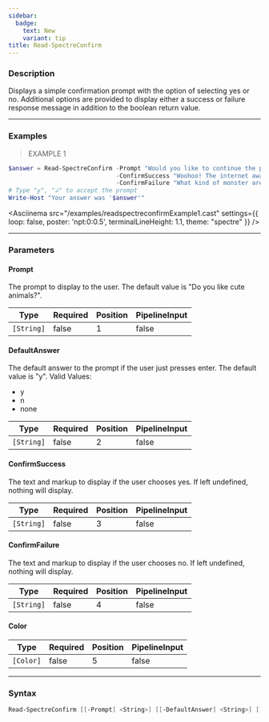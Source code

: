 ```yaml
---
sidebar:
  badge:
    text: New
    variant: tip
title: Read-SpectreConfirm
---
```





### Description

Displays a simple confirmation prompt with the option of selecting yes or no. Additional options are provided to display either a success or failure response message in addition to the boolean return value.

---

### Examples
> EXAMPLE 1

```powershell
$answer = Read-SpectreConfirm -Prompt "Would you like to continue the preview installation of [#7693FF]PowerShell 7?[/]" `
                              -ConfirmSuccess "Woohoo! The internet awaits your elite development contributions." `
                              -ConfirmFailure "What kind of monster are you? How could you do this?"
# Type "y", "↲" to accept the prompt
Write-Host "Your answer was '$answer'"
```
<Asciinema
    src="/examples/readspectreconfirmExample1.cast"
    settings={{
        loop: false,
        poster: 'npt:0:0.5',
        terminalLineHeight: 1.1,
        theme: "spectre"
    }}
/>

---

### Parameters
#### **Prompt**
The prompt to display to the user. The default value is "Do you like cute animals?".

|Type      |Required|Position|PipelineInput|
|----------|--------|--------|-------------|
|`[String]`|false   |1       |false        |

#### **DefaultAnswer**
The default answer to the prompt if the user just presses enter. The default value is "y".
Valid Values:

* y
* n
* none

|Type      |Required|Position|PipelineInput|
|----------|--------|--------|-------------|
|`[String]`|false   |2       |false        |

#### **ConfirmSuccess**
The text and markup to display if the user chooses yes. If left undefined, nothing will display.

|Type      |Required|Position|PipelineInput|
|----------|--------|--------|-------------|
|`[String]`|false   |3       |false        |

#### **ConfirmFailure**
The text and markup to display if the user chooses no. If left undefined, nothing will display.

|Type      |Required|Position|PipelineInput|
|----------|--------|--------|-------------|
|`[String]`|false   |4       |false        |

#### **Color**

|Type     |Required|Position|PipelineInput|
|---------|--------|--------|-------------|
|`[Color]`|false   |5       |false        |

---

### Syntax
```powershell
Read-SpectreConfirm [[-Prompt] <String>] [[-DefaultAnswer] <String>] [[-ConfirmSuccess] <String>] [[-ConfirmFailure] <String>] [[-Color] <Color>] [<CommonParameters>]
```
